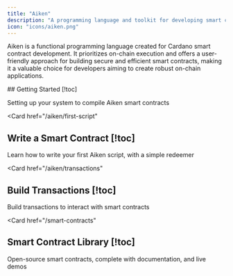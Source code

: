 ```yaml
---
title: "Aiken"
description: "A programming language and toolkit for developing smart contracts"
icon: "icons/aiken.png"
---
```


Aiken is a functional programming language created for Cardano smart contract development. It prioritizes on-chain execution and offers a user-friendly approach for building secure and efficient smart contracts, making it a valuable choice for developers aiming to create robust on-chain applications.

<Cards>
  <Card
    href="/aiken/getting-started"
  >
  ## Getting Started [!toc]

  Setting up your system to compile Aiken smart contracts
  </Card>

  <Card
    href="/aiken/first-script"
  >
  ## Write a Smart Contract [!toc]

  Learn how to write your first Aiken script, with a simple redeemer
  </Card>

  <Card
    href="/aiken/transactions"
  >
  ## Build Transactions [!toc]

  Build transactions to interact with smart contracts
  </Card>

  <Card
    href="/smart-contracts"
  >
  ## Smart Contract Library [!toc]

  Open-source smart contracts, complete with documentation, and live demos
  </Card>
</Cards>